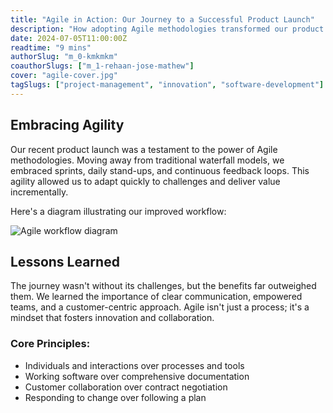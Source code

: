 ```yaml
---
title: "Agile in Action: Our Journey to a Successful Product Launch"
description: "How adopting Agile methodologies transformed our product development and led to a thriving launch."
date: 2024-07-05T11:00:00Z
readtime: "9 mins"
authorSlug: "m_0-kmkmkm"
coauthorSlugs: ["m_1-rehaan-jose-mathew"]
cover: "agile-cover.jpg"
tagSlugs: ["project-management", "innovation", "software-development"]
---
```


## Embracing Agility

Our recent product launch was a testament to the power of Agile methodologies. Moving away from traditional waterfall models, we embraced sprints, daily stand-ups, and continuous feedback loops. This agility allowed us to adapt quickly to challenges and deliver value incrementally.

<p>Here's a diagram illustrating our improved workflow:</p>
<img src="/nh-web/images/blogs/agile-in-action-our-journey-to-a-successful-product-launch/workflow.png" alt="Agile workflow diagram" />

## Lessons Learned

The journey wasn't without its challenges, but the benefits far outweighed them. We learned the importance of clear communication, empowered teams, and a customer-centric approach. Agile isn't just a process; it's a mindset that fosters innovation and collaboration.

### Core Principles:
- Individuals and interactions over processes and tools
- Working software over comprehensive documentation
- Customer collaboration over contract negotiation
- Responding to change over following a plan